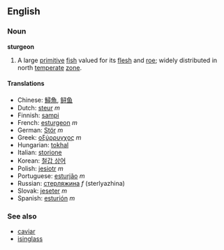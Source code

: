 ==English==
===Noun===
'''sturgeon'''

# A large [[primitive]] [[fish]] valued for its [[flesh]] and [[roe]]; widely distributed in north [[temperate]] [[zone]].

====Translations====
*Chinese: [[鱘魚]], [[鲟鱼]]
*Dutch: [[steur]] ''m''
*Finnish: [[sampi]]
*French: [[esturgeon]] ''m''
*German: [[Stör]] ''m''
*Greek: [[οξύρρυγχος]] ''m''
*Hungarian: [[tokhal]]
*Italian: [[storione]]
*Korean: [[철갑 상어]]
*Polish: [[jesiotr]] ''m''
*Portuguese: [[esturjão]] ''m''
*Russian: [[стерляжина]] ''f'' (sterlyazhina)
*Slovak: [[jeseter]] ''m''
*Spanish: [[esturión]] ''m''

===See also===
*[[caviar]]
*[[isinglass]]